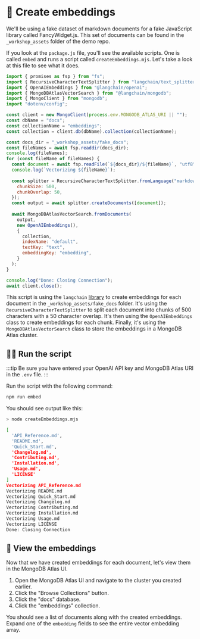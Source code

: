 # 👐 Create embeddings

We'll be using a fake dataset of markdown documents for a fake JavaScript library called FancyWidget.js. This set of documents can be found in the `_workshop_assets` folder of the demo repo.

If you look at the `package.js` file, you'll see the available scripts. One is called `embed` and runs a script called `createEmbeddings.mjs`. Let's take a look at this file to see what it does.

```js
import { promises as fsp } from "fs";
import { RecursiveCharacterTextSplitter } from "langchain/text_splitter";
import { OpenAIEmbeddings } from "@langchain/openai";
import { MongoDBAtlasVectorSearch } from "@langchain/mongodb";
import { MongoClient } from "mongodb";
import "dotenv/config";

const client = new MongoClient(process.env.MONGODB_ATLAS_URI || "");
const dbName = "docs";
const collectionName = "embeddings";
const collection = client.db(dbName).collection(collectionName);

const docs_dir = "_workshop_assets/fake_docs";
const fileNames = await fsp.readdir(docs_dir);
console.log(fileNames);
for (const fileName of fileNames) {
  const document = await fsp.readFile(`${docs_dir}/${fileName}`, "utf8");
  console.log(`Vectorizing ${fileName}`);
  
  const splitter = RecursiveCharacterTextSplitter.fromLanguage("markdown", {
    chunkSize: 500,
    chunkOverlap: 50,
  });
  const output = await splitter.createDocuments([document]);
  
  await MongoDBAtlasVectorSearch.fromDocuments(
    output,
    new OpenAIEmbeddings(),
    {
      collection,
      indexName: "default",
      textKey: "text",
      embeddingKey: "embedding",
    }
  );
}

console.log("Done: Closing Connection");
await client.close();
```

This script is using the `langchain` [library](https://www.mongodb.com/docs/atlas/atlas-vector-search/ai-integrations/langchain-js/) to create embeddings for each document in the `_workshop_assets/fake_docs` folder. It's using the `RecursiveCharacterTextSplitter` to split each document into chunks of 500 characters with a 50 character overlap. It's then using the `OpenAIEmbeddings` class to create embeddings for each chunk. Finally, it's using the `MongoDBAtlasVectorSearch` class to store the embeddings in a MongoDB Atlas cluster.

## 🏃‍♀️ Run the script

:::tip
Be sure you have entered your OpenAI API key and MongoDB Atlas URI in the `.env` file.
:::

Run the script with the following command:

```bash
npm run embed
```

You should see output like this:

```bash
> node createEmbeddings.mjs

[
  'API_Reference.md',
  'README.md',
  'Quick_Start.md',
  'Changelog.md',
  'Contributing.md',
  'Installation.md',
  'Usage.md',
  'LICENSE'
]
Vectorizing API_Reference.md
Vectorizing README.md
Vectorizing Quick_Start.md
Vectorizing Changelog.md
Vectorizing Contributing.md
Vectorizing Installation.md
Vectorizing Usage.md
Vectorizing LICENSE
Done: Closing Connection
```

## 👀 View the embeddings

Now that we have created embeddings for each document, let's view them in the MongoDB Atlas UI.

1. Open the MongoDB Atlas UI and navigate to the cluster you created earlier.
2. Click the "Browse Collections" button.
3. Click the "docs" database.
4. Click the "embeddings" collection.

You should see a list of documents along with the created embeddings. Expand one of the `embedding` fields to see the entire vector embedding array.
